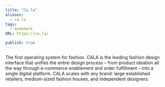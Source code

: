 ```yaml
---
title: "Ca.la"
aliases:
  - ca.la
tags:
  - bookmark
URL: https://ca.la/

publish: true
---
```



The first operating system for fashion.
CALA is the leading fashion design interface that unifies the entire design process – from product ideation all the way through e-commerce enablement and order fulfillment – into a single digital platform.  CALA scales with any brand: large established retailers, medium-sized fashion houses, and independent designers.